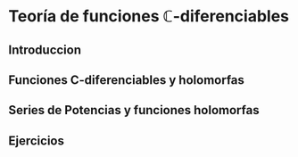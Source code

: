# Teoría de funciones $\mathbb{C}$-diferenciables
  
##  Introduccion

## Funciones C-diferenciables y holomorfas

## Series de Potencias y funciones holomorfas

## Ejercicios